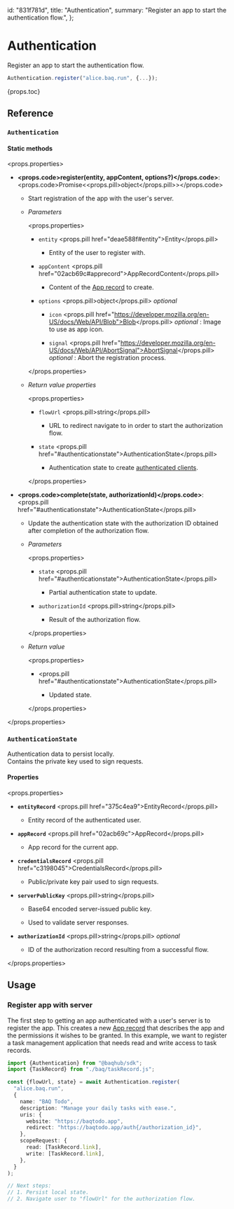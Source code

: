   id: "831f781d",
  title: "Authentication",
  summary: "Register an app to start the authentication flow.",
};

# Authentication

Register an app to start the authentication flow.

```ts
Authentication.register("alice.baq.run", {...});
```

{props.toc}

## Reference

### `Authentication`

#### Static methods

<props.properties>

- **<props.code>register(entity, appContent, options?)</props.code>**: <props.code>Promise\<<props.pill>object</props.pill>\></props.code>

  - Start registration of the app with the user's server.

  - _Parameters_

    <props.properties>

    - `entity` <props.pill href="deae588f#entity">Entity</props.pill>

      - Entity of the user to register with.

    - `appContent` <props.pill href="02acb69c#apprecord">AppRecordContent</props.pill>

      - Content of the [App record](02acb69c) to create.

    - `options` <props.pill>object</props.pill> _optional_

      - `icon` <props.pill href="https://developer.mozilla.org/en-US/docs/Web/API/Blob">Blob</props.pill> _optional_ : Image to use as app icon.

      - `signal` <props.pill href="https://developer.mozilla.org/en-US/docs/Web/API/AbortSignal">AbortSignal</props.pill> _optional_ : Abort the registration process.

    </props.properties>

  - _Return value properties_

    <props.properties>

    - `flowUrl` <props.pill>string</props.pill>

      - URL to redirect navigate to in order to start the authorization flow.

    - `state` <props.pill href="#authenticationstate">AuthenticationState</props.pill>

      - Authentication state to create [authenticated clients](e1ca2823).

    </props.properties>

- **<props.code>complete(state, authorizationId)</props.code>**: <props.pill href="#authenticationstate">AuthenticationState</props.pill>

  - Update the authentication state with the authorization ID obtained after completion of the authorization flow.

  - _Parameters_

    <props.properties>

    - `state` <props.pill href="#authenticationstate">AuthenticationState</props.pill>

      - Partial authentication state to update.

    - `authorizationId` <props.pill>string</props.pill>

      - Result of the authorization flow.

    </props.properties>

  - _Return value_

    <props.properties>

    - &ZeroWidthSpace;<props.pill href="#authenticationstate">AuthenticationState</props.pill>

      - Updated state.

    </props.properties>

</props.properties>

### `AuthenticationState`

Authentication data to persist locally. \
Contains the private key used to sign requests.

#### Properties

<props.properties>

- **`entityRecord`** <props.pill href="375c4ea9">EntityRecord</props.pill>

  - Entity record of the authenticated user.

- **`appRecord`** <props.pill href="02acb69c">AppRecord</props.pill>

  - App record for the current app.

- **`credentialsRecord`** <props.pill href="c3198045">CredentialsRecord</props.pill>

  - Public/private key pair used to sign requests.

- **`serverPublicKey`** <props.pill>string</props.pill>

  - Base64 encoded server-issued public key.

  - Used to validate server responses.

- **`authorizationId`** <props.pill>string</props.pill> _optional_

  - ID of the authorization record resulting from a successful flow.

</props.properties>

## Usage

### Register app with server

The first step to getting an app authenticated with a user's server is to register the app. This creates a new [App record](02acb69c) that describes the app and the permissions it wishes to be granted. In this example, we want to register a task management application that needs read and write access to task records.

```ts
import {Authentication} from "@baqhub/sdk";
import {TaskRecord} from "./baq/taskRecord.js";

const {flowUrl, state} = await Authentication.register(
  "alice.baq.run",
  {
    name: "BAQ Todo",
    description: "Manage your daily tasks with ease.",
    uris: {
      website: "https://baqtodo.app",
      redirect: "https://baqtodo.app/auth{/authorization_id}",
    },
    scopeRequest: {
      read: [TaskRecord.link],
      write: [TaskRecord.link],
    },
  }
);

// Next steps:
// 1. Persist local state.
// 2. Navigate user to "flowUrl" for the authorization flow.
```
